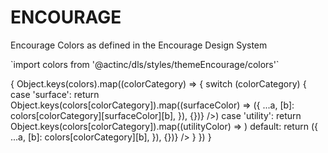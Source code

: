 

<Meta title="Foundations / Colors / ENCOURAGE" />

<h1>ENCOURAGE</h1>
<p>Encourage Colors as defined in the Encourage Design System</p>
<p>`import colors from '@actinc/dls/styles/themeEncourage/colors'`</p>
<ColorPalette>
{
  Object.keys(colors).map((colorCategory) => {
    switch (colorCategory) {
      case 'surface':
        return Object.keys(colors[colorCategory]).map((surfaceColor) => <ColorItem
          title={`surface.${surfaceColor}`}
          subtitle="Surface"
          colors={Object.keys(colors[colorCategory][surfaceColor]).reduce((a, b) => ({
            ...a,
            [b]: colors[colorCategory][surfaceColor][b],
          }), {})}
        />)
      case 'utility':
        return Object.keys(colors[colorCategory]).map((utilityColor) => <ColorItem
          title={`utility.${utilityColor}`}
          subtitle="Utility"
          colors={{[utilityColor]: colors[colorCategory][utilityColor]}}
        />)
      default:
        return <ColorItem
          title={colorCategory}
          subtitle="Brand"
          colors={Object.keys(colors[colorCategory]).reduce((a, b) => ({
            ...a,
            [b]: colors[colorCategory][b],
          }), {})}
        />
      }
  })
}

</ColorPalette>
